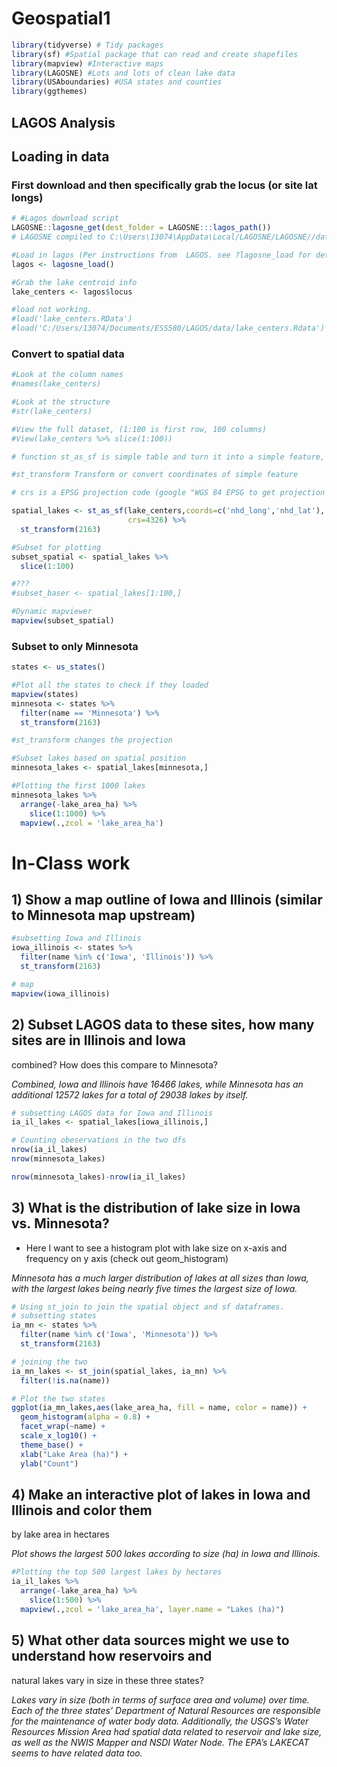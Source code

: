 # Geospatial1

```r
library(tidyverse) # Tidy packages
library(sf) #Spatial package that can read and create shapefiles 
library(mapview) #Interactive maps
library(LAGOSNE) #Lots and lots of clean lake data
library(USAboundaries) #USA states and counties
library(ggthemes)
```


## LAGOS Analysis


## Loading in data


### First download and then specifically grab the locus (or site lat longs)

```r
# #Lagos download script
LAGOSNE::lagosne_get(dest_folder = LAGOSNE:::lagos_path())
# LAGOSNE compiled to C:\Users\13074\AppData\Local/LAGOSNE/LAGOSNE//data_1.087.3.qs

#Load in lagos (Per instructions from  LAGOS. see ?lagosne_load for details)
lagos <- lagosne_load()

#Grab the lake centroid info
lake_centers <- lagos$locus

#load not working.
#load('lake_centers.RData')
#load('C:/Users/13074/Documents/ESS580/LAGOS/data/lake_centers.Rdata')

```



### Convert to spatial data
```r
#Look at the column names
#names(lake_centers)

#Look at the structure
#str(lake_centers)

#View the full dataset, (1:100 is first row, 100 columns)
#View(lake_centers %>% slice(1:100))

# function st_as_sf is simple table and turn it into a simple feature, which is a spatial object. When using this, longitudes are "x", lattitudes are "y"

#st_transform Transform or convert coordinates of simple feature

# crs is a EPSG projection code (google "WGS 84 EPSG to get projection systems), 4326 is WGS 84 

spatial_lakes <- st_as_sf(lake_centers,coords=c('nhd_long','nhd_lat'),
                          crs=4326) %>%
  st_transform(2163)

#Subset for plotting
subset_spatial <- spatial_lakes %>%
  slice(1:100) 

#???
#subset_baser <- spatial_lakes[1:100,]

#Dynamic mapviewer
mapview(subset_spatial)

```


### Subset to only Minnesota

```r
states <- us_states()

#Plot all the states to check if they loaded
mapview(states)
minnesota <- states %>%
  filter(name == 'Minnesota') %>%
  st_transform(2163)

#st_transform changes the projection

#Subset lakes based on spatial position
minnesota_lakes <- spatial_lakes[minnesota,]

#Plotting the first 1000 lakes
minnesota_lakes %>%
  arrange(-lake_area_ha) %>%
    slice(1:1000) %>%
  mapview(.,zcol = 'lake_area_ha')
```



# In-Class work


## 1) Show a map outline of Iowa and Illinois (similar to Minnesota map upstream)

```r
#subsetting Iowa and Illinois
iowa_illinois <- states %>%
  filter(name %in% c('Iowa', 'Illinois')) %>%
  st_transform(2163)

# map
mapview(iowa_illinois)

```



## 2) Subset LAGOS data to these sites, how many sites are in Illinois and Iowa
combined? How does this compare to Minnesota?

*Combined, Iowa and Illinois have 16466 lakes, while Minnesota has an additional 12572 lakes for a total of 29038 lakes by itself.* 
```r

# subsetting LAGOS data for Iowa and Illinois
ia_il_lakes <- spatial_lakes[iowa_illinois,]

# Counting obeservations in the two dfs
nrow(ia_il_lakes)
nrow(minnesota_lakes)

nrow(minnesota_lakes)-nrow(ia_il_lakes)

```


## 3) What is the distribution of lake size in Iowa vs. Minnesota?

- Here I want to see a histogram plot with lake size on x-axis and frequency on 
y axis (check out geom_histogram)

*Minnesota has a much larger distribution of lakes at all sizes than Iowa, with the largest lakes being nearly five times the largest size of Iowa.* 
```r

# Using st_join to join the spatial object and sf dataframes. 
# subsetting states
ia_mn <- states %>%
  filter(name %in% c('Iowa', 'Minnesota')) %>%
  st_transform(2163)

# joining the two 
ia_mn_lakes <- st_join(spatial_lakes, ia_mn) %>% 
  filter(!is.na(name))

# Plot the two states
ggplot(ia_mn_lakes,aes(lake_area_ha, fill = name, color = name)) +
  geom_histogram(alpha = 0.8) +
  facet_wrap(~name) +
  scale_x_log10() +
  theme_base() +
  xlab("Lake Area (ha)") +
  ylab("Count")

```


## 4) Make an interactive plot of lakes in Iowa and Illinois and color them
by lake area in hectares

*Plot shows the largest 500 lakes according to size (ha) in Iowa and Illinois.* 
```r

#Plotting the top 500 largest lakes by hectares
ia_il_lakes %>%
  arrange(-lake_area_ha) %>%
    slice(1:500) %>%
  mapview(.,zcol = 'lake_area_ha', layer.name = "Lakes (ha)")


```


## 5) What other data sources might we use to understand how reservoirs and 
natural lakes vary in size in these three states? 

*Lakes vary in size (both in terms of surface area and volume) over time. Each of the three states' Department of Natural Resources are responsible for the maintenance of water body data. Additionally, the USGS's Water Resources Mission Area had spatial data related to reservoir and lake size, as well as the NWIS Mapper and NSDI Water Node. The EPA's LAKECAT seems to have related data too.*
